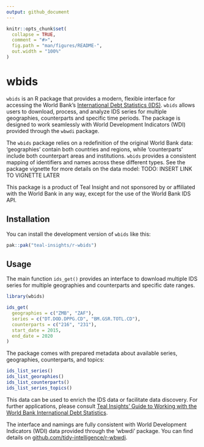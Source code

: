 ```yaml
---
output: github_document
---
```


<!-- README.md is generated from README.Rmd. Please edit that file -->

```r
knitr::opts_chunk$set(
  collapse = TRUE,
  comment = "#>",
  fig.path = "man/figures/README-",
  out.width = "100%"
)
```

# wbids

<!-- badges: start -->
<!-- badges: end -->

`wbids` is an R package that provides a modern, flexible interface for accessing the World Bank’s [International Debt Statistics (IDS)](https://datacatalog.worldbank.org/search/dataset/0038015). `wbids` allows users to download, process, and analyze IDS series for multiple geographies, counterparts and specific time periods. The package is designed to work seamlessly with World Development Indicators (WDI) provided through the `wbwdi` package. 

The `wbids` package relies on a redefinition of the original World Bank data: 'geographies' contain both countries and regions, while 'counterparts' include both counterpart areas and institutions. `wbids` provides a consistent mapping of identifiers and names across these different types. See the package vignette for more details on the data model: TODO: INSERT LINK TO VIGNETTE LATER

This package is a product of Teal Insight and not sponsored by or affiliated with the World Bank in any way, except for the use of the World Bank IDS API.

## Installation

You can install the development version of `wbids` like this:

```r
pak::pak("teal-insights/r-wbids")
```

## Usage

The main function `ids_get()` provides an interface to download multiple IDS series for multiple geographies and counterparts and specific date ranges. 

```r
library(wbids)

ids_get(
  geographies = c("ZMB", "ZAF"),
  series = c("DT.DOD.DPPG.CD", "BM.GSR.TOTL.CD"),
  counterparts = c("216", "231"),
  start_date = 2015,
  end_date = 2020
)
```

The package comes with prepared metadata about available series, geographies, counterparts, and topics:

```r
ids_list_series()
ids_list_georaphies()
ids_list_counterparts()
ids_list_series_topics()
```

This data can be used to enrich the IDS data or facilitate data discovery. For further applications, please consult [Teal Insights’ Guide to Working with the World Bank International Debt Statistics](https://teal-insights.github.io/teal_insights_guide_to_wbids/).

The interface and namings are fully consistent with World Development Indicators (WDI) data provided through the 'wbwdi' package. You can find details on [github.com/tidy-intelligence/r-wbwdi](https://github.com/tidy-intelligence/r-wbwdi).
